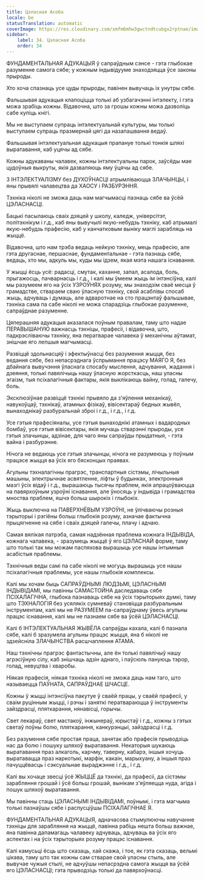 ```yaml
---
title: Цэласная Асоба
locale: be
statusTranslation: automatic
coverImage: https://res.cloudinary.com/xmfm6mhw3gwctndtcubgx2rptnae/image/upload/v1740337243/small_cover_educacion_fundamental_a051170f1c.webp
sidebar:
    label: 34. Цэласная Асоба
    order: 34
---
```

ФУНДАМЕНТАЛЬНАЯ АДУКАЦЫЯ ў сапраўдным сэнсе - гэта глыбокае разуменне самога сябе; у кожным індывідууме знаходзяцца ўсе законы прыроды.

Хто хоча спазнаць усе цуды прыроды, павінен вывучаць іх унутры сябе.

Фальшывая адукацыя клапоціцца толькі аб узбагачэнні інтэлекту, і гэта можа зрабіць кожны. Відавочна, што за грошы кожны можа дазволіць сабе купіць кнігі.

Мы не выступаем супраць інтэлектуальнай культуры, мы толькі выступаем супраць празмернай цягі да назапашвання ведаў.

Фальшывая інтэлектуальная адукацыя прапануе толькі тонкія шляхі выратавання, каб уцячы ад сябе.

Кожны адукаваны чалавек, кожны інтэлектуальны парок, заўсёды мае цудоўныя выкруты, якія дазваляюць яму ўцячы ад сябе.

З ІНТЭЛЕКТУАЛІЗМУ без ДУХОЎНАСЦІ атрымліваюцца ЗЛАЧЫНЦЫ, і яны прывялі чалавецтва да ХАОСУ і РАЗБУРЭННЯ.

Тэхніка ніколі не зможа даць нам магчымасці пазнаць сябе ва ўсёй ЦЭЛАСНАСЦІ.

Бацькі пасылаюць сваіх дзяцей у школу, каледж, універсітэт, політэхнікум і г.д., каб яны вывучылі якую-небудзь тэхніку, каб атрымалі якую-небудзь прафесію, каб у канчатковым выніку маглі зарабляць на жыццё.

Відавочна, што нам трэба ведаць нейкую тэхніку, мець прафесію, але гэта другаснае, першаснае, фундаментальнае - гэта пазнаць сябе, ведаць, хто мы, адкуль мы, куды мы ідзем, якая мэта нашага існавання.

У жыцці ёсць усё: радасці, смутак, каханне, запал, асалода, боль, прыгажосць, пачварнасць і г.д., і калі мы ўмеем жыць ім інтэнсіўна, калі мы разумеем яго на ўсіх УЗРОЎНЯХ розуму, мы знаходзім сваё месца ў грамадстве, ствараем сваю ўласную тэхніку, свой асаблівы спосаб жыць, адчуваць і думаць, але адваротнае на сто працэнтаў фальшывае, тэхніка сама па сабе ніколі не можа спарадзіць глыбокае разуменне, сапраўднае разуменне.

Цяперашняя адукацыя аказалася поўным правалам, таму што надае ПЕРАВЫШАНУЮ важнасць тэхніцы, прафесіі, і відавочна, што, падкрэсліваючы тэхніку, яна ператварае чалавека ў механічны аўтамат, знішчае яго лепшыя магчымасці.

Развіццё здольнасцяў і эфектыўнасці без разумення жыцця, без ведання сябе, без непасрэднага ўспрымання працэсу МАЯГО Я, без дбайнага вывучэння ўласнага спосабу мыслення, адчування, жадання і дзеяння, толькі павялічыць нашу ўласную жорсткасць, наш уласны эгаізм, тыя псіхалагічныя фактары, якія выклікаюць вайну, голад, галечу, боль.

Эксклюзіўнае развіццё тэхнікі прывяло да з'яўлення механікаў, навукоўцаў, тэхнікаў, атамных фізікаў, вівісектараў бедных жывёл, вынаходнікаў разбуральнай зброі і г.д., і г.д., і г.д.

Усе гэтыя прафесіяналы, усе гэтыя вынаходнікі атамных і вадародных бомбаў, усе гэтыя вівісектары, якія мучаць стварэнні прыроды, усе гэтыя злачынцы, адзінае, для чаго яны сапраўды прыдатныя, - гэта вайна і разбурэнне.

Нічога не ведаюць усе гэтыя злачынцы, нічога не разумеюць у поўным працэсе жыцця ва ўсіх яго бясконцых праявах.

Агульны тэхналагічны прагрэс, транспартныя сістэмы, лічыльныя машыны, электрычнае асвятленне, ліфты ў будынках, электронныя мазгі ўсіх відаў і г.д., вырашаюць тысячы праблем, якія апрацоўваюцца на павярхоўным узроўні існавання, але ўносяць у індывіда і грамадства мноства праблем, яшчэ больш шырокіх і глыбокіх.

Жыць выключна на ПАВЕРХНЁВЫМ УЗРОЎНІ, не ўлічваючы розныя тэрыторыі і рэгіёны больш глыбокія розуму, азначае фактычна прыцягненне на сябе і сваіх дзяцей галечы, плачу і адчаю.

Самая вялікая патрэба, самая надзённая праблема кожнага ІНДЫВІДА, кожнага чалавека, - зразумець жыццё ў яго ЦЭЛАСНАЙ форме, таму што толькі так мы можам паспяхова вырашыць усе нашы інтымныя асабістыя праблемы.

Тэхнічныя веды самі па сабе ніколі не могуць вырашыць усе нашы псіхалагічныя праблемы, усе нашы глыбокія комплексы.

Калі мы хочам быць САПРАЎДНЫМІ ЛЮДЗЬМІ, ЦЭЛАСНЫМІ ІНДЫВІДАМІ, мы павінны САМАСТОЙНА даследаваць сябе ПСІХАЛАГІЧНА, глыбока пазнаваць сябе на ўсіх тэрыторыях думкі, таму што ТЭХНАЛОГІЯ без усялякіх сумневаў становіцца разбуральным інструментам, калі мы не РАЗУМЕЕМ па-сапраўднаму ўвесь агульны працэс існавання, калі мы не пазнаем сябе ва ўсёй ЦЭЛАСНАСЦІ.

Калі б ІНТЭЛЕКТУАЛЬНАЯ ЖЫВЁЛА сапраўды кахала, калі б пазнала сябе, калі б зразумела агульны працэс жыцця, яна б ніколі не здзейсніла ЗЛАЧЫНСТВА расшчаплення АТАМА.

Наш тэхнічны прагрэс фантастычны, але ён толькі павялічыў нашу агрэсіўную сілу, каб знішчаць адзін аднаго, і паўсюль пануюць тэрор, голад, невуцтва і хваробы.

Ніякая прафесія, ніякая тэхніка ніколі не зможа даць нам таго, што называецца ПАЎНАТА, САПРАЎДНАЕ ШЧАСЦЕ.

Кожны ў жыцці інтэнсіўна пакутуе ў сваёй працы, у сваёй прафесіі, у сваім руцінным жыцці, і рэчы і заняткі ператвараюцца ў інструменты зайздрасці, пляткарання, нянавісці, горычы.

Свет лекараў, свет мастакоў, інжынераў, юрыстаў і г.д., кожны з гэтых светаў поўны болю, пляткарання, канкурэнцыі, зайздрасці і г.д.

Без разумення сябе простая праца, занятак або прафесія прыводзіць нас да болю і пошуку шляхоў выратавання. Некаторыя шукаюць выратавання праз алкаголь, карчму, таверну, кабарэ, іншыя хочуць выратавацца праз наркотыкі, марфін, какаін, марыхуану, а іншыя праз пачуццёвасць і сэксуальнае выраджэнне і г.д., і г.д.

Калі вы хочаце звесці ўсё ЖЫЦЦЁ да тэхнікі, да прафесіі, да сістэмы зарабляння грошай і ўсё больш грошай, вынікам з'яўляецца нуда, агіда і пошук шляхоў выратавання.

Мы павінны стаць ЦЭЛАСНЫМІ ІНДЫВІДАМІ, поўнымі, і гэта магчыма толькі пазнаўшы сябе і распусціўшы ПСІХАЛАГІЧНАЕ Я.

ФУНДАМЕНТАЛЬНАЯ АДУКАЦЫЯ, адначасова стымулюючы навучанне тэхніцы для зарабляння на жыццё, павінна рабіць нешта больш важнае, яна павінна дапамагаць чалавеку адчуваць, адчуваць ва ўсіх яго аспектах і на ўсіх тэрыторыях розуму працэс існавання.

Калі камусьці ёсць што сказаць, хай скажа, і тое, як гэта сказаць, вельмі цікава, таму што так кожны сам стварае свой уласны стыль, але вывучае чужыя стылі, не адчуўшы непасрэдна самога жыцця ва ўсёй яго ЦЭЛАСНАСЦІ; гэта прыводзіць толькі да павярхоўнасці.

